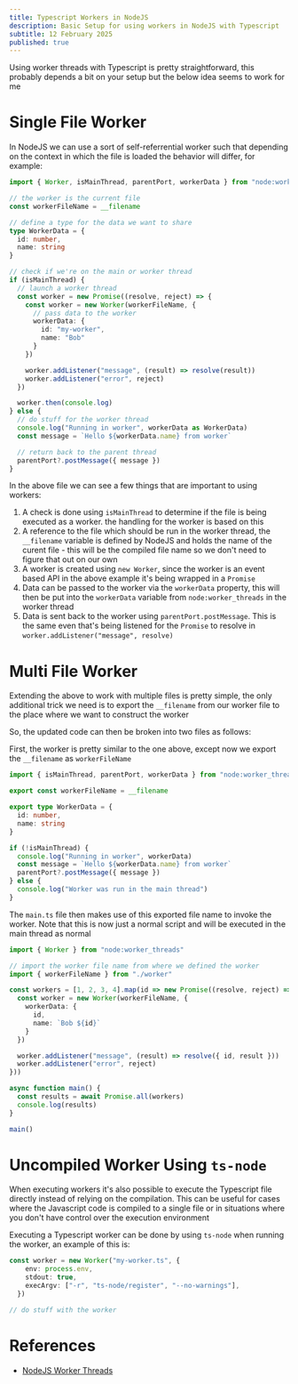 ```yaml
---
title: Typescript Workers in NodeJS 
description: Basic Setup for using workers in NodeJS with Typescript 
subtitle: 12 February 2025
published: true
---
```


Using worker threads with Typescript is pretty straightforward, this probably depends a bit on your setup but the below idea seems to work for me

# Single File Worker

In NodeJS we can use a sort of self-referrential worker such that depending on the context in which the file is loaded the behavior will differ, for example:

```ts title="main.ts"
import { Worker, isMainThread, parentPort, workerData } from "node:worker_threads";

// the worker is the current file
const workerFileName = __filename

// define a type for the data we want to share
type WorkerData = {
  id: number,
  name: string
}

// check if we're on the main or worker thread
if (isMainThread) {
  // launch a worker thread
  const worker = new Promise((resolve, reject) => {
    const worker = new Worker(workerFileName, {
      // pass data to the worker
      workerData: {
        id: "my-worker",
        name: "Bob"
      }
    })

    worker.addListener("message", (result) => resolve(result))
    worker.addListener("error", reject)
  })

  worker.then(console.log)
} else {
  // do stuff for the worker thread
  console.log("Running in worker", workerData as WorkerData)
  const message = `Hello ${workerData.name} from worker`

  // return back to the parent thread
  parentPort?.postMessage({ message })
}
```

In the above file we can see a few things that are important to using workers:

1. A check is done using `isMainThread` to determine if the file is being executed as a worker. the handling for the worker is based on this
2. A reference to the file which should be run in the worker thread, the `__filename` variable is defined by NodeJS and holds the name of the curent file - this will be the compiled file name so we don't need to figure that out on our own 
3. A worker is created using `new Worker`, since the worker is an event based API in the above example it's being wrapped in a `Promise` 
4. Data can be passed to the worker via the `workerData` property, this will then be put into the `workerData` variable from `node:worker_threads` in the worker thread
5. Data is sent back to the worker using `parentPort.postMessage`. This is the same even that's being listened for the `Promise` to resolve in `worker.addListener("message", resolve)`

# Multi File Worker

Extending the above to work with multiple files is pretty simple, the only additional trick we need is to export the `__filename` from our worker file to the place where we want to construct the worker

So, the updated code can then be broken into two files as follows:

First, the worker is pretty similar to the one above, except now we export the `__filename` as `workerFileName`

```ts title="worker.ts"
import { isMainThread, parentPort, workerData } from "node:worker_threads";

export const workerFileName = __filename

export type WorkerData = {
  id: number,
  name: string
}

if (!isMainThread) {
  console.log("Running in worker", workerData)
  const message = `Hello ${workerData.name} from worker`
  parentPort?.postMessage({ message })
} else {
  console.log("Worker was run in the main thread")
}
```

The `main.ts` file then makes use of this exported file name to invoke the worker. Note that this is now just a normal script and will be executed in the main thread as normal

```ts title="main.ts"
import { Worker } from "node:worker_threads"

// import the worker file name from where we defined the worker
import { workerFileName } from "./worker"

const workers = [1, 2, 3, 4].map(id => new Promise((resolve, reject) => {
  const worker = new Worker(workerFileName, {
    workerData: {
      id,
      name: `Bob ${id}`
    }
  })

  worker.addListener("message", (result) => resolve({ id, result }))
  worker.addListener("error", reject)
}))

async function main() {
  const results = await Promise.all(workers)
  console.log(results)
}

main()
```

# Uncompiled Worker Using `ts-node`

When executing workers it's also possible to execute the Typescript file directly instead of relying on the compilation. This can be useful for cases where the Javascript code is compiled to a single file or in situations where you don't have control over the execution environment

Executing a Typescript worker can be done by using `ts-node` when running the worker, an example of this is:

```ts title="uncompiled-ts-worker.ts"
const worker = new Worker("my-worker.ts", {
    env: process.env,
    stdout: true,
    execArgv: ["-r", "ts-node/register", "--no-warnings"],
  })

// do stuff with the worker
```


# References

- [NodeJS Worker Threads](https://nodejs.org/api/worker_threads.html)